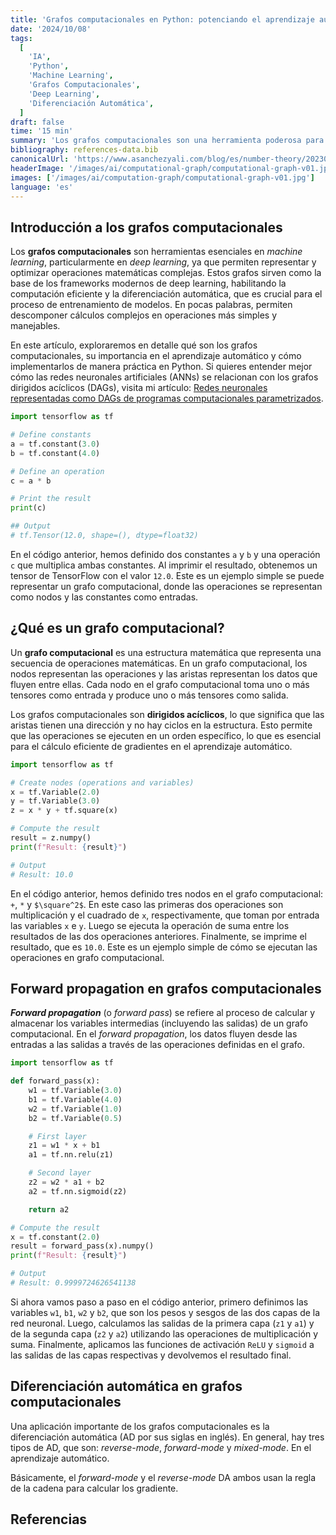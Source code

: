 ```yaml
---
title: 'Grafos computacionales en Python: potenciando el aprendizaje automático'
date: '2024/10/08'
tags:
  [
    'IA',
    'Python',
    'Machine Learning',
    'Grafos Computacionales',
    'Deep Learning',
    'Diferenciación Automática',
  ]
draft: false
time: '15 min'
summary: 'Los grafos computacionales son una herramienta poderosa para el aprendizaje automático. En este artículo, aprenderás cómo usarlos en Python para mejorar tus modelos de aprendizaje automático.'
bibliography: references-data.bib
canonicalUrl: 'https://www.asanchezyali.com/blog/es/number-theory/20230108DivisionAlgorithm'
headerImage: '/images/ai/computational-graph/computational-graph-v01.jpg'
images: ['/images/ai/computation-graph/computational-graph-v01.jpg']
language: 'es'
---
```


## Introducción a los grafos computacionales

Los **grafos computacionales** son herramientas esenciales en _machine learning_, particularmente en _deep learning_, ya que permiten representar y optimizar operaciones matemáticas complejas. Estos grafos sirven como la base de los frameworks modernos de deep learning, habilitando la computación eficiente y la diferenciación automática, que es crucial para el proceso de entrenamiento de modelos. En pocas palabras, permiten descomponer cálculos complejos en operaciones más simples y manejables.

En este artículo, exploraremos en detalle qué son los grafos computacionales, su importancia en el aprendizaje
automático y cómo implementarlos de manera práctica en Python. Si quieres entender mejor cómo las redes neuronales
artificiales (ANNs) se relacionan con los grafos dirigidos acíclicos (DAGs), visita mi artículo: [Redes neuronales representadas como DAGs de programas computacionales parametrizados](https://www.asanchezyali.com/blog/es/differentiable-programming/20240923DifferentiablePrograms).

```python showLineNumbers
import tensorflow as tf

# Define constants
a = tf.constant(3.0)
b = tf.constant(4.0)

# Define an operation
c = a * b

# Print the result
print(c)

## Output
# tf.Tensor(12.0, shape=(), dtype=float32)
```

En el código anterior, hemos definido dos constantes `a` y `b` y una operación `c` que multiplica ambas constantes. Al
imprimir el resultado, obtenemos un tensor de TensorFlow con el valor `12.0`. Este es un ejemplo simple se puede
representar un grafo
computacional, donde las operaciones se representan como nodos y las constantes como entradas.

## ¿Qué es un grafo computacional?

Un **grafo computacional** es una estructura matemática que representa una secuencia de operaciones matemáticas. En un
grafo computacional, los nodos representan las operaciones y las aristas representan los datos que fluyen entre ellas.
Cada nodo en el grafo computacional toma uno o más tensores como entrada y produce uno o más tensores como salida.

Los grafos computacionales son **dirigidos acíclicos**, lo que significa que las aristas tienen una dirección y no hay
ciclos en la estructura. Esto permite que las operaciones se ejecuten en un orden específico, lo que es esencial para
el cálculo eficiente de gradientes en el aprendizaje automático.

```python showLineNumbers
import tensorflow as tf

# Create nodes (operations and variables)
x = tf.Variable(2.0)
y = tf.Variable(3.0)
z = x * y + tf.square(x)

# Compute the result
result = z.numpy()
print(f"Result: {result}")

# Output
# Result: 10.0
```

En el código anterior, hemos definido tres nodos en el grafo computacional: `+`, `*` y `$\square^2$`. En este caso las
primeras dos operaciones son multiplicación y el cuadrado de `x`, respectivamente, que toman por entrada las variables
`x` e `y`. Luego se ejecuta la operación de suma entre los resultados de las dos operaciones anteriores. Finalmente, se
imprime el resultado, que es `10.0`. Este es un ejemplo simple de cómo se ejecutan las operaciones en grafo computacional.

## Forward propagation en grafos computacionales

_**Forward propagation**_ (o _forward pass_) se refiere al proceso de calcular y almacenar los variables intermedias
(incluyendo las salidas) de un grafo computacional. En el _forward propagation_, los datos fluyen desde las entradas a
las salidas a través de las operaciones definidas en el grafo.

```python showLineNumbers
import tensorflow as tf

def forward_pass(x):
    w1 = tf.Variable(3.0)
    b1 = tf.Variable(4.0)
    w2 = tf.Variable(1.0)
    b2 = tf.Variable(0.5)

    # First layer
    z1 = w1 * x + b1
    a1 = tf.nn.relu(z1)

    # Second layer
    z2 = w2 * a1 + b2
    a2 = tf.nn.sigmoid(z2)

    return a2

# Compute the result
x = tf.constant(2.0)
result = forward_pass(x).numpy()
print(f"Result: {result}")

# Output
# Result: 0.9999724626541138
```

Si ahora vamos paso a paso en el código anterior, primero definimos las variables `w1`, `b1`, `w2` y `b2`, que son los
pesos y sesgos de las dos capas de la red neuronal. Luego, calculamos las salidas de la primera capa (`z1` y `a1`) y de
la segunda capa (`z2` y `a2`) utilizando las operaciones de multiplicación y suma. Finalmente, aplicamos las funciones
de activación `ReLU` y `sigmoid` a las salidas de las capas respectivas y devolvemos el resultado final.

## Diferenciación automática en grafos computacionales

Una aplicación importante de los grafos computacionales es la diferenciación automática (AD por sus siglas en inglés).
En general, hay tres tipos de AD, que son: _reverse-mode_, _forward-mode_ y _mixed-mode_. En el aprendizaje automático.

Básicamente, el _forward-mode_ y el _reverse-mode_ DA ambos usan la regla de la cadena para calcular los gradiente.

## Referencias

<Reference
  type="image"
  url="https://unsplash.com/photos/a-blue-abstract-background-with-lines-and-dots-pREq0ns_p_E"
  text="Conny Schneider. 2023. Unsplash"
/>

<Reference
  type="web"
  url="https://www.tensorflow.org/guide/intro_to_graphs"
  text="TensorFlow. 2023. Introduction to graphs and tf.function"
/>

<Reference
  type="web"
  url="https://www.geeksforgeeks.org/how-to-form-graphs-in-tensorflow/"
  text="GeeksforGeeks. 2024. How to form graphs in TensorFlow"
/>

<Reference
  type="youtube"
  url="https://www.youtube.com/watch?v=hM74RH82LyI"
  text="Neural Networks 6 Computation Graphs and Backward Differentiation"
/>

<Reference
  type="web"
  url="https://colah.github.io/posts/2015-08-Backprop/"
  text="Colah's Blog. 2015. Calculus on Computational Graphs: Backpropagation"
/>

<Reference
  type="web"
  url="https://kailaix.github.io/ADCME.jl/latest/tu_whatis/"
  text="ADCME. 2023. What is ADCME? Computational Graph, Automatic Differentiation, and TensorFlor"
/>

<Reference
  type="web"
  url="https://www.youtube.com/watch?v=r9_5dxtDTOk"
  text="MIT Open Course Ware. 2013. Matrix Calculus For Machine Learning And Beyond, IAP 2023"
/>

<Reference
  type="github"
  url="https://github.com/xbeat/Machine-Learning/blob/main/Computational%20Graphs%20for%20Machine%20Learning%20in%20Python.md"
  text="Giuseppe Canale. 2024. Computational Graphs for Machine Learning in Python"
/>
